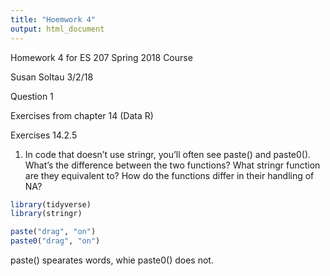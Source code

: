 ```yaml
---
title: "Hoemwork 4"
output: html_document
---
```

Homework 4 for ES 207 Spring 2018 Course

Susan Soltau
3/2/18

Question 1 

Exercises from chapter 14 (Data R)

Exercises 14.2.5

1) In code that doesn’t use stringr, you’ll often see paste() and paste0(). What’s the difference between the two functions? What stringr function are they equivalent to? How do the functions differ in their handling of NA?


```r
library(tidyverse)
library(stringr)
```

```r
paste("drag", "on")
paste0("drag", "on")
```

paste() spearates words, whie paste0() does not.  


